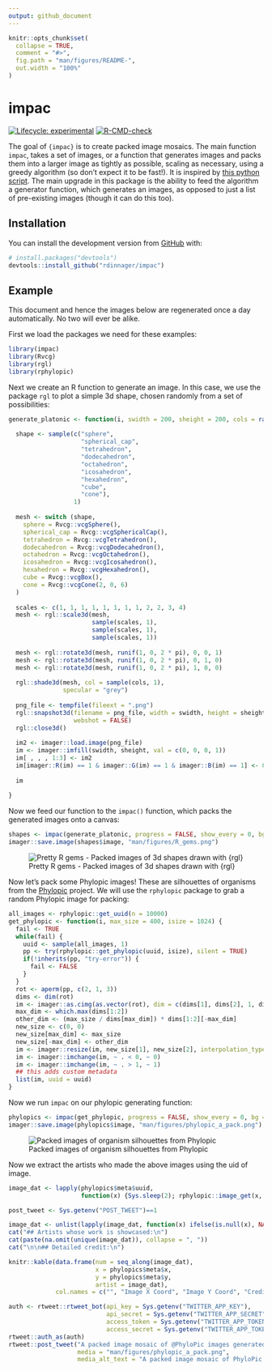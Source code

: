 ```yaml
---
output: github_document
---
```


<!-- README.md is generated from README.Rmd. Please edit that file -->

```r
knitr::opts_chunk$set(
  collapse = TRUE,
  comment = "#>",
  fig.path = "man/figures/README-",
  out.width = "100%"
)
```

# impac

<!-- badges: start -->
[![Lifecycle: experimental](https://img.shields.io/badge/lifecycle-experimental-orange.svg)](https://lifecycle.r-lib.org/articles/stages.html#experimental)
[![R-CMD-check](https://github.com/rdinnager/impac/workflows/R-CMD-check/badge.svg)](https://github.com/rdinnager/impac/actions)
<!-- badges: end -->

The goal of `{impac}` is to create packed image mosaics. The main function `impac`, takes a set of images, or a function that generates images and packs them into a larger image as tightly as possible, scaling as necessary, using a greedy algorithm (so don't expect it to be fast!). It is inspired by [this python script](https://github.com/qnzhou/Mosaic]). The main upgrade in this package is the ability to feed the algorithm a generator function, which generates an images, as opposed to just a list of pre-existing images (though it can do this too).

## Installation

You can install the development version from [GitHub](https://github.com/) with:

``` r
# install.packages("devtools")
devtools::install_github("rdinnager/impac")
```
## Example

This document and hence the images below are regenerated once a day automatically. No two will ever be alike.

First we load the packages we need for these examples:

```r
library(impac)
library(Rvcg)
library(rgl)
library(rphylopic)
```

Next we create an R function to generate an image. In this case, we use the package `rgl` to plot a simple 3d shape, chosen randomly from a set of possibilities:

```r

generate_platonic <- function(i, swidth = 200, sheight = 200, cols = rainbow(100)) {
  
  shape <- sample(c("sphere",
                    "spherical_cap",
                    "tetrahedron",
                    "dodecahedron",
                    "octahedron",
                    "icosahedron",
                    "hexahedron",
                    "cube",
                    "cone"),
                  1)
  
  mesh <- switch (shape,
    sphere = Rvcg::vcgSphere(),
    spherical_cap = Rvcg::vcgSphericalCap(),
    tetrahedron = Rvcg::vcgTetrahedron(),
    dodecahedron = Rvcg::vcgDodecahedron(),
    octahedron = Rvcg::vcgOctahedron(),
    icosahedron = Rvcg::vcgIcosahedron(),
    hexahedron = Rvcg::vcgHexahedron(),
    cube = Rvcg::vcgBox(),
    cone = Rvcg::vcgCone(2, 0, 6)
  )
  
  scales <- c(1, 1, 1, 1, 1, 1, 1, 1, 2, 2, 3, 4)
  mesh <- rgl::scale3d(mesh, 
                       sample(scales, 1),
                       sample(scales, 1),
                       sample(scales, 1))
  
  mesh <- rgl::rotate3d(mesh, runif(1, 0, 2 * pi), 0, 0, 1)
  mesh <- rgl::rotate3d(mesh, runif(1, 0, 2 * pi), 0, 1, 0)
  mesh <- rgl::rotate3d(mesh, runif(1, 0, 2 * pi), 1, 0, 0)
  
  rgl::shade3d(mesh, col = sample(cols, 1),
               specular = "grey")
  
  png_file <- tempfile(fileext = ".png")
  rgl::snapshot3d(filename = png_file, width = swidth, height = sheight,
                  webshot = FALSE)
  rgl::close3d()
  
  im2 <- imager::load.image(png_file)
  im <- imager::imfill(swidth, sheight, val = c(0, 0, 0, 1))
  im[ , , , 1:3] <- im2 
  im[imager::R(im) == 1 & imager::G(im) == 1 & imager::B(im) == 1] <- 0
  
  im  
 
}

```

Now we feed our function to the `impac()` function, which packs the generated images onto a canvas: 

```r
shapes <- impac(generate_platonic, progress = FALSE, show_every = 0, bg = "white")
imager::save.image(shapes$image, "man/figures/R_gems.png")
```

![Pretty R gems - Packed images of 3d shapes drawn with {rgl}](man/figures/R_gems.png)

Now let's pack some Phylopic images! These are silhouettes of organisms from the [Phylopic](http://phylopic.org/) project. We will use the `rphylopic` package to grab a random Phylopic image for packing:

```r
all_images <- rphylopic::get_uuid(n = 10000)
get_phylopic <- function(i, max_size = 400, isize = 1024) {
  fail <- TRUE
  while(fail) {
    uuid <- sample(all_images, 1)
    pp <- try(rphylopic::get_phylopic(uuid, isize), silent = TRUE)
    if(!inherits(pp, "try-error")) {
      fail <- FALSE
    }
  }
  rot <- aperm(pp, c(2, 1, 3))
  dims <- dim(rot)
  im <- imager::as.cimg(as.vector(rot), dim = c(dims[1], dims[2], 1, dims[3]))
  max_dim <- which.max(dims[1:2])
  other_dim <- (max_size / dims[max_dim]) * dims[1:2][-max_dim]
  new_size <- c(0, 0)
  new_size[max_dim] <- max_size
  new_size[-max_dim] <- other_dim
  im <- imager::resize(im, new_size[1], new_size[2], interpolation_type = 6)
  im <- imager::imchange(im, ~ . < 0, ~ 0)
  im <- imager::imchange(im, ~ . > 1, ~ 1)
  ## this adds custom metadata
  list(im, uuid = uuid)
}
```

Now we run `impac` on our phylopic generating function:

```r
phylopics <- impac(get_phylopic, progress = FALSE, show_every = 0, bg = "white", min_scale = 0.01)
imager::save.image(phylopics$image, "man/figures/phylopic_a_pack.png")
```

![Packed images of organism silhouettes from Phylopic](man/figures/phylopic_a_pack.png)

Now we extract the artists who made the above images using the uid of image.

```r
image_dat <- lapply(phylopics$meta$uuid, 
                    function(x) {Sys.sleep(2); rphylopic::image_get(x, options = c("credit"))$credit})
```

```r
post_tweet <- Sys.getenv("POST_TWEET")==1
```

```r
image_dat <- unlist(lapply(image_dat, function(x) ifelse(is.null(x), NA, x)))
cat("## Artists whose work is showcased:\n")
cat(paste(na.omit(unique(image_dat)), collapse = ", "))
cat("\n\n## Detailed credit:\n")
```

```r
knitr::kable(data.frame(num = seq_along(image_dat), 
                        x = phylopics$meta$x, 
                        y = phylopics$meta$y, 
                        artist = image_dat),
             col.names = c("", "Image X Coord", "Image Y Coord", "Credit"))
```

```r
auth <- rtweet::rtweet_bot(api_key = Sys.getenv("TWITTER_APP_KEY"),
                           api_secret = Sys.getenv("TWITTER_APP_SECRET"),
                           access_token = Sys.getenv("TWITTER_APP_TOKEN"),
                           access_secret = Sys.getenv("TWITTER_APP_TOKEN_SECRET"))
rtweet::auth_as(auth)
rtweet::post_tweet("A packed image mosaic of @PhyloPic images generated with the {impac} package (https://github.com/rdinnager/impac). If you like this image please visit http://phylopic.org/ to check out more images and consider supporting them with a donation. Artists showcased: https://github.com/rdinnager/impac#artists-whose-work-is-showcased", 
                   media = "man/figures/phylopic_a_pack.png",
                   media_alt_text = "A packed image mosaic of PhyloPic images (animal and plant silhouettes) generated with the {impac} package")
```
